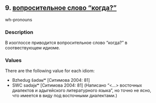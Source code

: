 ## 9. <a href =  'https://agricolamz.github.io/The_Circassian_Isoglosses_Database/9.html'>вопросительное слово "когда?"</a>
wh-pronouns

### Description

В изоглоссе приводится вопросительное слово "когда?" в соотвествующем идиоме.

### Values
There are the following value for each idiom:

* Bzhedug  ŝədəʁʷ [Ситимова 2004: 81] 
* SWC  sədəjʁʷ [Ситимова 2004: 81] (Написано "<...> восточных диалектов и адыгейского литературного языка", но точно не ясно, что имеется в виду под восточными диалектами.)

